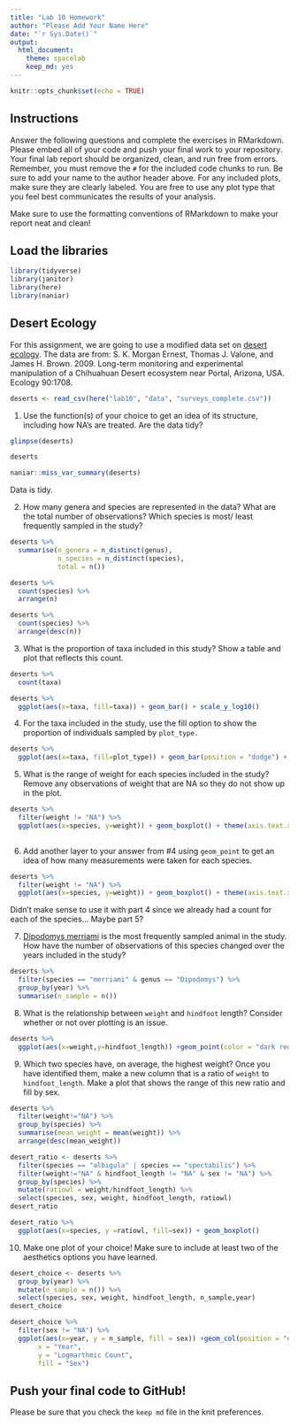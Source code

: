 ```yaml
---
title: "Lab 10 Homework"
author: "Please Add Your Name Here"
date: "`r Sys.Date()`"
output:
  html_document: 
    theme: spacelab
    keep_md: yes
---
```


```r
knitr::opts_chunk$set(echo = TRUE)
```

## Instructions
Answer the following questions and complete the exercises in RMarkdown. Please embed all of your code and push your final work to your repository. Your final lab report should be organized, clean, and run free from errors. Remember, you must remove the `#` for the included code chunks to run. Be sure to add your name to the author header above. For any included plots, make sure they are clearly labeled. You are free to use any plot type that you feel best communicates the results of your analysis.  

Make sure to use the formatting conventions of RMarkdown to make your report neat and clean!  

## Load the libraries
```r
library(tidyverse)
library(janitor)
library(here)
library(naniar)
``` 

## Desert Ecology
For this assignment, we are going to use a modified data set on [desert ecology](http://esapubs.org/archive/ecol/E090/118/). The data are from: S. K. Morgan Ernest, Thomas J. Valone, and James H. Brown. 2009. Long-term monitoring and experimental manipulation of a Chihuahuan Desert ecosystem near Portal, Arizona, USA. Ecology 90:1708.
```r
deserts <- read_csv(here("lab10", "data", "surveys_complete.csv"))
```

1. Use the function(s) of your choice to get an idea of its structure, including how NA's are treated. Are the data tidy?

```r
glimpse(deserts)
```

```r
deserts
```
```r
naniar::miss_var_summary(deserts)
```


Data is tidy.

2. How many genera and species are represented in the data? What are the total number of observations? Which species is most/ least frequently sampled in the study?

```r
deserts %>%
  summarise(n_genera = n_distinct(genus),
            n_species = n_distinct(species),
            total = n())
```

```r
deserts %>%
  count(species) %>%
  arrange(n)
```
```r
deserts %>%
  count(species) %>%
  arrange(desc(n))
```


3. What is the proportion of taxa included in this study? Show a table and plot that reflects this count.

```r
deserts %>%
  count(taxa)
```

```r
deserts %>%
  ggplot(aes(x=taxa, fill=taxa)) + geom_bar() + scale_y_log10()
```


4. For the taxa included in the study, use the fill option to show the proportion of individuals sampled by `plot_type.`

```r
deserts %>%
  ggplot(aes(x=taxa, fill=plot_type)) + geom_bar(position = "dodge") + scale_y_log10() + coord_flip()
```


5. What is the range of weight for each species included in the study? Remove any observations of weight that are NA so they do not show up in the plot.

```r
deserts %>%
  filter(weight != "NA") %>%
  ggplot(aes(x=species, y=weight)) + geom_boxplot() + theme(axis.text.x = element_text(angle = 60, hjust = 1))
  
```


6. Add another layer to your answer from #4 using `geom_point` to get an idea of how many measurements were taken for each species.

```r
deserts %>%
  filter(weight != "NA") %>%
  ggplot(aes(x=species, y=weight)) + geom_boxplot() + theme(axis.text.x = element_text(angle = 60, hjust = 1)) + geom_point(alpha = .3) + coord_flip()
```
Didn't make sense to use it with part 4 since we already had a count for each of the species... Maybe part 5?

7. [Dipodomys merriami](https://en.wikipedia.org/wiki/Merriam's_kangaroo_rat) is the most frequently sampled animal in the study. How have the number of observations of this species changed over the years included in the study?

```r
deserts %>%
  filter(species == "merriami" & genus == "Dipodomys") %>%
  group_by(year) %>%
  summarise(n_sample = n())

```


8. What is the relationship between `weight` and `hindfoot` length? Consider whether or not over plotting is an issue.

```r
deserts %>%
  ggplot(aes(x=weight,y=hindfoot_length)) +geom_point(color = "dark red", alpa = .2) + geom_smooth(method=lm, se=F) 
```


9. Which two species have, on average, the highest weight? Once you have identified them, make a new column that is a ratio of `weight` to `hindfoot_length`. Make a plot that shows the range of this new ratio and fill by sex.

```r
deserts %>%
  filter(weight!="NA") %>%
  group_by(species) %>%
  summarise(mean_weight = mean(weight)) %>%
  arrange(desc(mean_weight))
```

```r
desert_ratio <- deserts %>%
  filter(species == "albigula" | species == "spectabilis") %>%
  filter(weight!="NA" & hindfoot_length != "NA" & sex != "NA") %>%
  group_by(species) %>%
  mutate(ratiowl = weight/hindfoot_length) %>%
  select(species, sex, weight, hindfoot_length, ratiowl)
desert_ratio
```

```r
desert_ratio %>%
  ggplot(aes(x=species, y =ratiowl, fill=sex)) + geom_boxplot() 
```


10. Make one plot of your choice! Make sure to include at least two of the aesthetics options you have learned.

```r
desert_choice <- deserts %>%
  group_by(year) %>%
  mutate(n_sample = n()) %>%
  select(species, sex, weight, hindfoot_length, n_sample,year)
desert_choice
```
```r
desert_choice %>%
  filter(sex != "NA") %>%
  ggplot(aes(x=year, y = n_sample, fill = sex)) +geom_col(position = "dodge") + scale_y_log10() + coord_flip() + labs(title = "Sample Size by Sex over Time",
       x = "Year",
       y = "Logmarthmic Count",
       fill = "Sex")

```


## Push your final code to GitHub!
Please be sure that you check the `keep md` file in the knit preferences. 